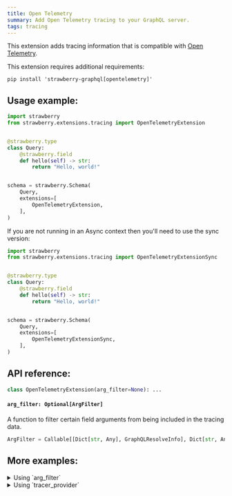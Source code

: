 ```yaml
---
title: Open Telemetry
summary: Add Open Telemetry tracing to your GraphQL server.
tags: tracing
---
```




This extension adds tracing information that is compatible with
[Open Telemetry](https://opentelemetry.io/).

<Note>

This extension requires additional requirements:

```shell
pip install 'strawberry-graphql[opentelemetry]'
```

</Note>

## Usage example:

```python
import strawberry
from strawberry.extensions.tracing import OpenTelemetryExtension


@strawberry.type
class Query:
    @strawberry.field
    def hello(self) -> str:
        return "Hello, world!"


schema = strawberry.Schema(
    Query,
    extensions=[
        OpenTelemetryExtension,
    ],
)
```

<Note>

If you are not running in an Async context then you'll need to use the sync
version:

```python
import strawberry
from strawberry.extensions.tracing import OpenTelemetryExtensionSync


@strawberry.type
class Query:
    @strawberry.field
    def hello(self) -> str:
        return "Hello, world!"


schema = strawberry.Schema(
    Query,
    extensions=[
        OpenTelemetryExtensionSync,
    ],
)
```

</Note>

## API reference:

```python
class OpenTelemetryExtension(arg_filter=None): ...
```

#### `arg_filter: Optional[ArgFilter]`

A function to filter certain field arguments from being included in the tracing
data.

```python
ArgFilter = Callable[[Dict[str, Any], GraphQLResolveInfo], Dict[str, Any]]
```

## More examples:

<details>
  <summary>Using `arg_filter`</summary>

```python
import strawberry
from strawberry.extensions.tracing import OpenTelemetryExtensionSync


@strawberry.type
class Query:
    @strawberry.field
    def hello(self) -> str:
        return "Hello, world!"


def arg_filter(kwargs, info):
    filtered_kwargs = {}
    for name, value in kwargs.items():
        # Never include any arguments called "password"
        if name == "password":
            continue
        filtered_kwargs[name] = value

    return filtered_kwargs


schema = strawberry.Schema(
    Query,
    extensions=[
        OpenTelemetryExtensionSync(
            arg_filter=arg_filter,
        ),
    ],
)
```

</details>

<details>
  <summary>Using `tracer_provider`</summary>

```python
import strawberry
from opentelemetry.trace import TracerProvider
from strawberry.extensions.tracing import OpenTelemetryExtension


@strawberry.type
class Query:
    @strawberry.field
    def hello(self) -> str:
        return "Hello, world!"


class MyTracerProvider(TracerProvider):
    def get_tracer(self, name, version=None, schema_url=None):
        return super().get_tracer(name, version, schema_url)


schema = strawberry.Schema(
    Query,
    extensions=[
        OpenTelemetryExtension(
            tracer_provider=MyTracerProvider(),
        ),
    ],
)
```

</details>
